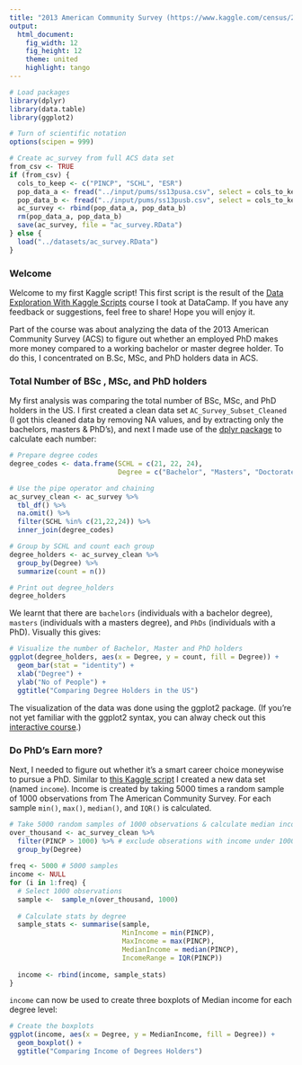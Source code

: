 ```yaml
---
title: "2013 American Community Survey (https://www.kaggle.com/census/2013-american-community-survey/discussion/15987"
output:
  html_document:
    fig_width: 12
    fig_height: 12
    theme: united
    highlight: tango
---
```


```r
# Load packages
library(dplyr)
library(data.table)
library(ggplot2)

# Turn of scientific notation 
options(scipen = 999)

# Create ac_survey from full ACS data set
from_csv <- TRUE
if (from_csv) {
  cols_to_keep <- c("PINCP", "SCHL", "ESR")
  pop_data_a <- fread("../input/pums/ss13pusa.csv", select = cols_to_keep)  
  pop_data_b <- fread("../input/pums/ss13pusb.csv", select = cols_to_keep)
  ac_survey <- rbind(pop_data_a, pop_data_b)
  rm(pop_data_a, pop_data_b)
  save(ac_survey, file = "ac_survey.RData")
} else {
  load("../datasets/ac_survey.RData")
}
```

### Welcome

Welcome to my first Kaggle script! This first script is the result of the [Data Exploration With Kaggle Scripts](https://www.datacamp.com/courses/data-exploration-with-kaggle-scripts) course I took at DataCamp. If you have any feedback or suggestions, feel free to share! Hope you will enjoy it.  

Part of the course was about analyzing the data of the 2013 American Community Survey (ACS) to figure out whether an employed PhD makes more money compared to a working bachelor or master degree holder. To do this, I concentrated on B.Sc, MSc, and PhD holders data in ACS.

### Total Number of BSc , MSc, and PhD holders

My first analysis was comparing the total number of BSc, MSc, and PhD holders in the US. I first created a clean data set `AC_Survey_Subset_Cleaned` (I got this cleaned data by removing NA values, and by extracting only the bachelors, masters & PhD's), and next I made use of the [dplyr package](http://www.rdocumentation.org/packages/dplyr) to calculate each number:

```r
# Prepare degree codes
degree_codes <- data.frame(SCHL = c(21, 22, 24), 
                           Degree = c("Bachelor", "Masters", "Doctorate"))

# Use the pipe operator and chaining 
ac_survey_clean <- ac_survey %>%
  tbl_df() %>%
  na.omit() %>%
  filter(SCHL %in% c(21,22,24)) %>%
  inner_join(degree_codes)

# Group by SCHL and count each group
degree_holders <- ac_survey_clean %>%
  group_by(Degree) %>%
  summarize(count = n())

# Print out degree_holders
degree_holders
```

We learnt that there are `bachelors` (individuals with a bachelor degree), `masters` (individuals with a masters degree), and `PhDs` (individuals with a PhD). Visually this gives: 

```r
# Visualize the number of Bachelor, Master and PhD holders   
ggplot(degree_holders, aes(x = Degree, y = count, fill = Degree)) +                        
  geom_bar(stat = "identity") +
  xlab("Degree") + 
  ylab("No of People") + 
  ggtitle("Comparing Degree Holders in the US")
```

The visualization of the data was done using the ggplot2 package. (If you're not yet familiar with the ggplot2 syntax, you can alway check out this [interactive course](https://www.datacamp.com/courses/data-visualization-with-ggplot2-1).)

### Do PhD's Earn more?

Next, I needed to figure out whether it's a smart career choice moneywise to pursue a PhD. Similar to [this Kaggle script](https://www.kaggle.com/owise83/d/census/2013-american-community-survey/should-i-do-a-phd/notebook) I created a new data set (named `income`). Income is created by taking 5000 times a random sample of 1000 observations from The American Community Survey. For each sample  `min()`, `max()`, `median()`, and `IQR()` is calculated. 

```r
# Take 5000 random samples of 1000 observations & calculate median income
over_thousand <- ac_survey_clean %>%
  filter(PINCP > 1000) %>% # exclude obserations with income under 1000
  group_by(Degree) 
    
freq <- 5000 # 5000 samples
income <- NULL
for (i in 1:freq) {
  # Select 1000 observations
  sample <-  sample_n(over_thousand, 1000)
  
  # Calculate stats by degree
  sample_stats <- summarise(sample, 
                            MinIncome = min(PINCP), 
                            MaxIncome = max(PINCP),
                            MedianIncome = median(PINCP),
                            IncomeRange = IQR(PINCP))
  
  income <- rbind(income, sample_stats)
}
```

`income` can now be used to create three boxplots of Median income for each degree level:

```r
# Create the boxplots
ggplot(income, aes(x = Degree, y = MedianIncome, fill = Degree)) +  
  geom_boxplot() +
  ggtitle("Comparing Income of Degrees Holders") 
```


